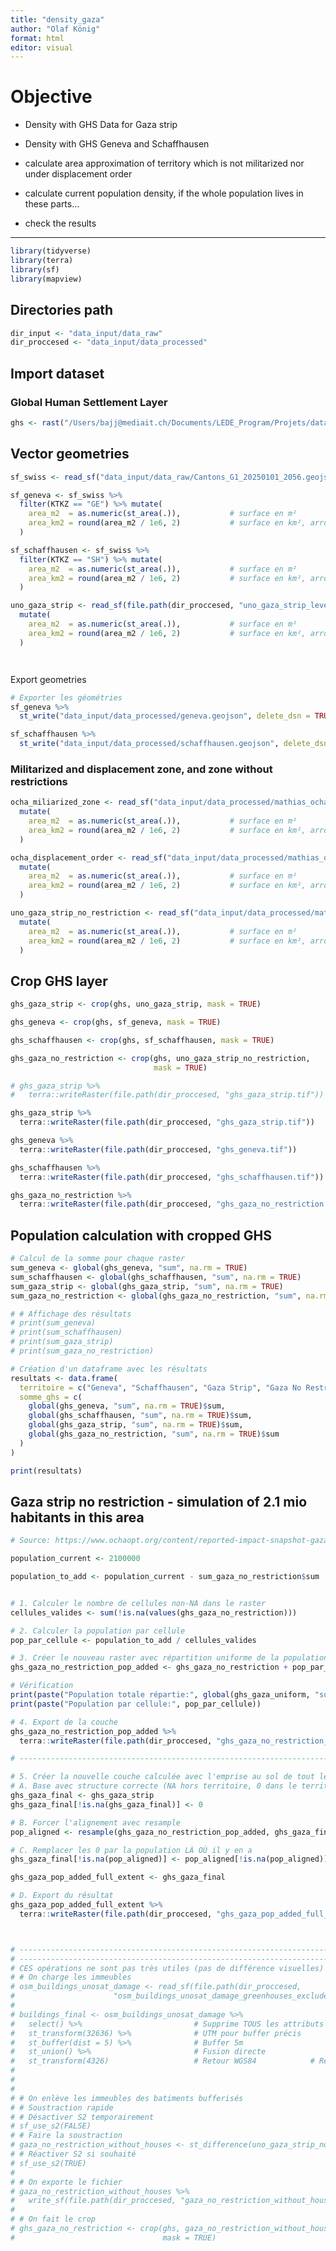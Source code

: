 ```yaml
---
title: "density_gaza"
author: "Olaf König"
format: html
editor: visual
---
```


# Objective

-   Density with GHS Data for Gaza strip

-   Density with GHS Geneva and Schaffhausen

-   calculate area approximation of territory which is not militarized nor under displacement order

-   calculate current population density, if the whole population lives in these parts...

-   check the results

------------------------------------------------------------------------

```r

library(tidyverse)
library(terra)
library(sf)
library(mapview)
```

## Directories path

```r

dir_input <- "data_input/data_raw"
dir_proccesed <- "data_input/data_processed"
```

## Import dataset

### Global Human Settlement Layer

```r

ghs <- rast("/Users/bajj@mediait.ch/Documents/LEDE_Program/Projets/data/population/GHS_POP_E2025_GLOBE_R2023A_4326_3ss_V1_0/GHS_POP_E2025_GLOBE_R2023A_4326_3ss_V1_0.tif")
```

## Vector geometries

```r

sf_swiss <- read_sf("data_input/data_raw/Cantons_G1_20250101_2056.geojson") %>% st_transform(4326)

sf_geneva <- sf_swiss %>%
  filter(KTKZ == "GE") %>% mutate(
    area_m2  = as.numeric(st_area(.)),           # surface en m²
    area_km2 = round(area_m2 / 1e6, 2)           # surface en km², arrondi à 2 décimales
  )

sf_schaffhausen <- sf_swiss %>%
  filter(KTKZ == "SH") %>% mutate(
    area_m2  = as.numeric(st_area(.)),           # surface en m²
    area_km2 = round(area_m2 / 1e6, 2)           # surface en km², arrondi à 2 décimales
  )

uno_gaza_strip <- read_sf(file.path(dir_proccesed, "uno_gaza_strip_level1.gpkg")) %>%
  mutate(
    area_m2  = as.numeric(st_area(.)),           # surface en m²
    area_km2 = round(area_m2 / 1e6, 2)           # surface en km², arrondi à 2 décimales
  )




```

Export geometries

```r

# Exporter les géométries
sf_geneva %>% 
  st_write("data_input/data_processed/geneva.geojson", delete_dsn = TRUE)

sf_schaffhausen %>% 
  st_write("data_input/data_processed/schaffhausen.geojson", delete_dsn = TRUE)
```

### Militarized and displacement zone, and zone without restrictions

```r

ocha_miliarized_zone <- read_sf("data_input/data_processed/mathias_ocha/militarized_zone.gpkg") %>% 
  mutate(
    area_m2  = as.numeric(st_area(.)),           # surface en m²
    area_km2 = round(area_m2 / 1e6, 2)           # surface en km², arrondi à 2 décimales
  )

ocha_displacement_order <- read_sf("data_input/data_processed/mathias_ocha/displacement_orders.gpkg") %>% 
  mutate(
    area_m2  = as.numeric(st_area(.)),           # surface en m²
    area_km2 = round(area_m2 / 1e6, 2)           # surface en km², arrondi à 2 décimales
  )

uno_gaza_strip_no_restriction <- read_sf("data_input/data_processed/mathias_ocha/gaza_minus_militarized/gaza_minus_merged_cleaned.geojson") %>%
  mutate(
    area_m2  = as.numeric(st_area(.)),           # surface en m²
    area_km2 = round(area_m2 / 1e6, 2)           # surface en km², arrondi à 2 décimales
  )
```

## Crop GHS layer

```r

ghs_gaza_strip <- crop(ghs, uno_gaza_strip, mask = TRUE)

ghs_geneva <- crop(ghs, sf_geneva, mask = TRUE)

ghs_schaffhausen <- crop(ghs, sf_schaffhausen, mask = TRUE)

ghs_gaza_no_restriction <- crop(ghs, uno_gaza_strip_no_restriction, 
                                mask = TRUE)

# ghs_gaza_strip %>%
#   terra::writeRaster(file.path(dir_proccesed, "ghs_gaza_strip.tif"))
```

```r

ghs_gaza_strip %>%
  terra::writeRaster(file.path(dir_proccesed, "ghs_gaza_strip.tif"))

ghs_geneva %>%
  terra::writeRaster(file.path(dir_proccesed, "ghs_geneva.tif"))

ghs_schaffhausen %>%
  terra::writeRaster(file.path(dir_proccesed, "ghs_schaffhausen.tif"))

ghs_gaza_no_restriction %>%
  terra::writeRaster(file.path(dir_proccesed, "ghs_gaza_no_restriction.tif"))

```

## Population calculation with cropped GHS

```r


# Calcul de la somme pour chaque raster
sum_geneva <- global(ghs_geneva, "sum", na.rm = TRUE)
sum_schaffhausen <- global(ghs_schaffhausen, "sum", na.rm = TRUE)
sum_gaza_strip <- global(ghs_gaza_strip, "sum", na.rm = TRUE)
sum_gaza_no_restriction <- global(ghs_gaza_no_restriction, "sum", na.rm = TRUE)

# # Affichage des résultats
# print(sum_geneva)
# print(sum_schaffhausen)
# print(sum_gaza_strip)
# print(sum_gaza_no_restriction)
```

```r

# Création d'un dataframe avec les résultats
resultats <- data.frame(
  territoire = c("Geneva", "Schaffhausen", "Gaza Strip", "Gaza No Restriction"),
  somme_ghs = c(
    global(ghs_geneva, "sum", na.rm = TRUE)$sum,
    global(ghs_schaffhausen, "sum", na.rm = TRUE)$sum,
    global(ghs_gaza_strip, "sum", na.rm = TRUE)$sum,
    global(ghs_gaza_no_restriction, "sum", na.rm = TRUE)$sum
  )
)

print(resultats)
```

## Gaza strip no restriction - simulation of 2.1 mio habitants in this area

```r

# Source: https://www.ochaopt.org/content/reported-impact-snapshot-gaza-strip-13-august-2025

population_current <- 2100000

population_to_add <- population_current - sum_gaza_no_restriction$sum


# 1. Calculer le nombre de cellules non-NA dans le raster
cellules_valides <- sum(!is.na(values(ghs_gaza_no_restriction)))

# 2. Calculer la population par cellule
pop_par_cellule <- population_to_add / cellules_valides

# 3. Créer le nouveau raster avec répartition uniforme de la population à ajouter
ghs_gaza_no_restriction_pop_added <- ghs_gaza_no_restriction + pop_par_cellule

# Vérification
print(paste("Population totale répartie:", global(ghs_gaza_uniform, "sum", na.rm = TRUE)$sum))
print(paste("Population par cellule:", pop_par_cellule))

# 4. Export de la couche
ghs_gaza_no_restriction_pop_added %>%
  terra::writeRaster(file.path(dir_proccesed, "ghs_gaza_no_restriction_pop_added.tif"))

# -----------------------------------------------------------------------

# 5. Créer la nouvelle couche calculée avec l'emprise au sol de tout le territoire restant
# A. Base avec structure correcte (NA hors territoire, 0 dans le territoire)
ghs_gaza_final <- ghs_gaza_strip
ghs_gaza_final[!is.na(ghs_gaza_final)] <- 0

# B. Forcer l'alignement avec resample
pop_aligned <- resample(ghs_gaza_no_restriction_pop_added, ghs_gaza_final, method = "near")

# C. Remplacer les 0 par la population LÀ OÙ il y en a
ghs_gaza_final[!is.na(pop_aligned)] <- pop_aligned[!is.na(pop_aligned)]

ghs_gaza_pop_added_full_extent <- ghs_gaza_final

# D. Export du résultat
ghs_gaza_pop_added_full_extent %>%
  terra::writeRaster(file.path(dir_proccesed, "ghs_gaza_pop_added_full_extent.tif"))



# -----------------------------------------------------------------------
# -----------------------------------------------------------------------
# CES opérations ne sont pas très utiles (pas de différence visuelles)
# # On charge les immeubles
# osm_buildings_unosat_damage <- read_sf(file.path(dir_proccesed,
#                      "osm_buildings_unosat_damage_greenhouses_excluded.gpkg"))
# 
# buildings_final <- osm_buildings_unosat_damage %>%
#   select() %>%                         # Supprime TOUS les attributs (garde que géom)
#   st_transform(32636) %>%              # UTM pour buffer précis
#   st_buffer(dist = 5) %>%              # Buffer 5m
#   st_union() %>%                       # Fusion directe
#   st_transform(4326)                   # Retour WGS84            # Retour WGS84
# 
# 
# 
# # On enlève les immeubles des batiments bufferisés
# # Soustraction rapide
# # Désactiver S2 temporairement
# sf_use_s2(FALSE)
# # Faire la soustraction
# gaza_no_restriction_without_houses <- st_difference(uno_gaza_strip_no_restriction, buildings_final)
# # Réactiver S2 si souhaité
# sf_use_s2(TRUE)
# 
# # On exporte le fichier
# gaza_no_restriction_without_houses %>% 
#   write_sf(file.path(dir_proccesed, "gaza_no_restriction_without_houses.geojson"))
# 
# # On fait le crop 
# ghs_gaza_no_restriction <- crop(ghs, gaza_no_restriction_without_houses, 
#                                 mask = TRUE)
```

```r


```
